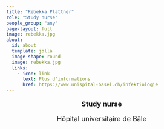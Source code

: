 ```yaml
---
title: "Rebekka Plattner"
role: "Study nurse"
people_group: "any"
page-layout: full
image: rebekka.jpg
about: 
  id: about
  template: jolla
  image-shape: round
  image: rebekka.jpg
  links:
    - icon: link
      text: Plus d'informations 
      href: https://www.unispital-basel.ch/infektiologie
---
```


<div style="text-align: center;">
  <p style="font-size: 18px; font-weight: bold;">Study nurse</p>
  <p style="font-size: 18px; ">Hôpital universitaire de Bâle</p>
</div>
